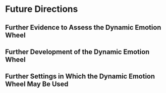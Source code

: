 # Future Directions

## Further Evidence to Assess the Dynamic Emotion Wheel

## Further Development of the Dynamic Emotion Wheel

## Further Settings in Which the Dynamic Emotion Wheel May Be Used
